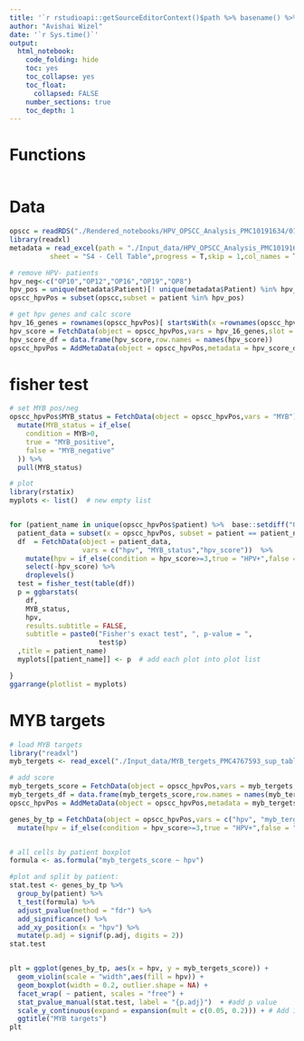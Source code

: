 ```yaml
---
title: '`r rstudioapi::getSourceEditorContext()$path %>% basename() %>% gsub(pattern = "\\.Rmd",replacement = "")`' 
author: "Avishai Wizel"
date: '`r Sys.time()`'
output: 
  html_notebook: 
    code_folding: hide
    toc: yes
    toc_collapse: yes
    toc_float: 
      collapsed: FALSE
    number_sections: true
    toc_depth: 1
---
```




# Functions

```r
```

# Data

```r
opscc = readRDS("./Rendered_notebooks/HPV_OPSCC_Analysis_PMC10191634/01_preprocess/opscc_suerat.RDS")
library(readxl)
metadata = read_excel(path = "./Input_data/HPV_OPSCC_Analysis_PMC10191634/NIHMS1892753-supplement-Supp_Tables.xlsx",
          sheet = "S4 - Cell Table",progress = T,skip = 1,col_names = T)

# remove HPV- patients
hpv_neg<-c("OP10","OP12","OP16","OP19","OP8")
hpv_pos = unique(metadata$Patient)[! unique(metadata$Patient) %in% hpv_neg]
opscc_hpvPos = subset(opscc,subset = patient %in% hpv_pos)
```

```r
# get hpv genes and calc score
hpv_16_genes = rownames(opscc_hpvPos)[ startsWith(x =rownames(opscc_hpvPos),prefix =  "HPV16")]
hpv_score = FetchData(object = opscc_hpvPos,vars = hpv_16_genes,slot = "counts") %>% rowSums()
hpv_score_df = data.frame(hpv_score,row.names = names(hpv_score))
opscc_hpvPos = AddMetaData(object = opscc_hpvPos,metadata = hpv_score_df)
```

# fisher test
```r
# set MYB pos/neg
opscc_hpvPos$MYB_status = FetchData(object = opscc_hpvPos,vars = "MYB") %>%
  mutate(MYB_status = if_else(
    condition = MYB>0,
    true = "MYB_positive",
    false = "MYB_negative"
  )) %>% 
  pull(MYB_status)


```

```r
# plot
library(rstatix)
myplots <- list()  # new empty list


for (patient_name in unique(opscc_hpvPos$patient) %>%  base::setdiff("OP13")) {
  patient_data = subset(x = opscc_hpvPos, subset = patient == patient_name)
  df  = FetchData(object = patient_data,
                  vars = c("hpv", "MYB_status","hpv_score"))  %>%
    mutate(hpv = if_else(condition = hpv_score>=3,true = "HPV+",false = "HPV-")) %>% 
    select(-hpv_score) %>% 
    droplevels()
  test = fisher_test(table(df))
  p = ggbarstats(
    df,
    MYB_status,
    hpv,
    results.subtitle = FALSE,
    subtitle = paste0("Fisher's exact test", ", p-value = ",
                      test$p)
  ,title = patient_name)
  myplots[[patient_name]] <- p  # add each plot into plot list

}
ggarrange(plotlist = myplots)

```

# MYB targets

```r
# load MYB targets
library("readxl")
myb_tergets <- read_excel("./Input_data/MYB_tergets_PMC4767593_sup_table_4.xlsx",col_names = T) %>% pull(Gene)
```

```r
# add score
myb_tergets_score = FetchData(object = opscc_hpvPos,vars = myb_tergets,slot = "data") %>% rowMeans()
myb_tergets_df = data.frame(myb_tergets_score,row.names = names(myb_tergets_score))
opscc_hpvPos = AddMetaData(object = opscc_hpvPos,metadata = myb_tergets_df)
```


```r
genes_by_tp = FetchData(object = opscc_hpvPos,vars = c("hpv", "myb_tergets_score","hpv_score","patient"),slot = "data")  %>% 
  mutate(hpv = if_else(condition = hpv_score>=3,true = "HPV+",false = "HPV-")) 


# all cells by patient boxplot
formula <- as.formula("myb_tergets_score ~ hpv")

#plot and split by patient:
stat.test <- genes_by_tp %>%
  group_by(patient) %>%
  t_test(formula) %>%
  adjust_pvalue(method = "fdr") %>%
  add_significance() %>%
  add_xy_position(x = "hpv") %>%
  mutate(p.adj = signif(p.adj, digits = 2))
stat.test


plt = ggplot(genes_by_tp, aes(x = hpv, y = myb_tergets_score)) +
  geom_violin(scale = "width",aes(fill = hpv)) +
  geom_boxplot(width = 0.2, outlier.shape = NA) +
  facet_wrap( ~ patient, scales = "free") +
  stat_pvalue_manual(stat.test, label = "{p.adj}")  + #add p value
  scale_y_continuous(expand = expansion(mult = c(0.05, 0.2))) + # Add 10% spaces between the p-value labels and the plot border
  ggtitle("MYB targets")
plt
```
